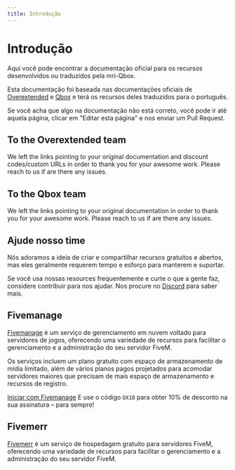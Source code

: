 ```yaml
---
title: Introdução
---
```


# Introdução

Aqui você pode encontrar a documentação oficial para os recursos desenvolvidos ou traduzidos pela mri-Qbox.

Esta documentação foi baseada nas documentações oficiais de [Overextended](https://overextended.dev) e [Qbox](https://docs.qbox.re) e terá os recursos deles traduzidos para o português.

Se você acha que algo na documentação não está correto, você pode ir até aquela página, clicar em "Editar esta página" e nos enviar um Pull Request.

## To the Overextended team

We left the links pointing to your original documentation and discount codes/custom URLs in order to thank you for your awesome work. Please reach to us if are there any issues.

## To the Qbox team

We left the links pointing to your original documentation in order to thank you for your awesome work. Please reach to us if are there any issues.

## Ajude nosso time

Nós adoramos a ideia de criar e compartilhar recursos gratuitos e abertos, mas eles geralmente requerem tempo e esforço para manterem e suportar.

Se você usa nossas resources frequentemente e curte o que a gente faz, considere contribuir para nos ajudar. Nos procure no [Discord](https://discord.gg/uEfGD4mmVh) para saber mais.

## Fivemanage

[Fivemanage](https://fivemanage.com/?ref=overextended) é um serviço de gerenciamento em nuvem voltado para servidores de jogos, oferecendo uma variedade de recursos para facilitar o gerenciamento e a administração do seu servidor FiveM.

Os serviços incluem um plano gratuito com espaço de armazenamento de mídia limitado, além de vários planos pagos projetados para acomodar servidores maiores que precisam de mais espaço de armazenamento e recursos de registro.

[Iniciar com Fivemanage](https://fivemanage.com/?ref=overextended) E use o código `OX10` para obter 10% de desconto na sua assinatura – para sempre!

## Fivemerr

[Fivemerr](https://fivemerr.com) é um serviço de hospedagem gratuito para servidores FiveM, oferecendo uma variedade de recursos para facilitar o gerenciamento e a administração do seu servidor FiveM.